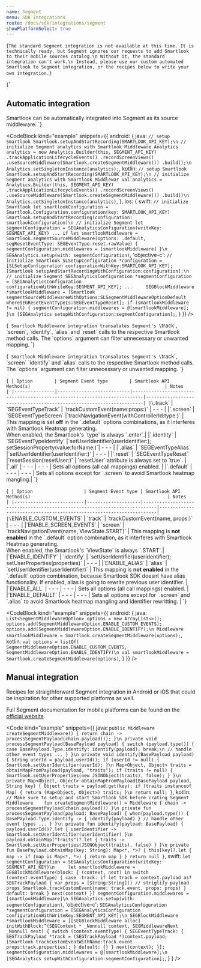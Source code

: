 ```yaml
---
name: Segment
menu: SDK Integrations
route: /docs/sdk/integrations/segment
showPlatformSelect: true
---
```



<Title>Segment integration</Title>

<TextBlock kind="important">{`
The standard Segment integration is not available at this time. It is technically ready, but Segment ignores our requests to add Smartlook to their mobile sources catalog.\n
Without it, the standard integration can't work.\n
Instead, please use our custom automated Smartlook to Segment integration, or the recipes below to write your own integration.
`}</TextBlock>

<TextBlock visibleOn="android,ios">{`
## Automatic integration
Smartlook can be automatically integrated into Segment as its source middleware:
`}</TextBlock>

<CodeBlock
  kind="example"
  snippets={{
    android: {
      java: `
// setup Smartlook
Smartlook.setupAndStartRecording(SMARTLOOK_API_KEY);\n
// initialize Segment analytics with Smartlook Middleware
Analytics analytics = new Analytics.Builder(this, SEGMENT_API_KEY)
        .trackApplicationLifecycleEvents()
        .recordScreenViews()
        .useSourceMiddleware(Smartlook.createSegmentMiddleware())
        .build();\n
Analytics.setSingletonInstance(analytics);
      `,
      kotlin: `
// setup Smartlook
Smartlook.setupAndStartRecording(SMARTLOOK_API_KEY);\n
// initialize Segment analytics with Smartlook Middlewar
val analytics = Analytics.Builder(this, SEGMENT_API_KEY)
        .trackApplicationLifecycleEvents()
        .recordScreenViews()
        .useSourceMiddleware(Smartlook.createSegmentMiddleware())
        .build()\n
Analytics.setSingletonInstance(analytics)
      `,
  },
  ios: {
      swift: `
// initialize Smartlook
let smartlookConfiguration = Smartlook.Configuration.configuration(key: SMARTLOOK_API_KEY)
Smartlook.setupAndStartRecording(configuration: smartlookConfiguration)\n
// initialize Segment
let segmentConfiguration = SEGAnalyticsConfiguration(writeKey: SEGMENT_API_KEY)
...
if let smartlookMiddleware = Smartlook.segmentSourceMiddleware(options: .default, segResetEventType: SEGEventType.reset.rawValue) {
  segmentConfiguration.middlewares = [smartlookMiddleware]
}\n 
SEGAnalytics.setup(with: segmentConfiguration)
`,
      'objective-c': `
// initialize Smartlook
SLSetupConfiguration *configuration = [SLSetupConfiguration configurationWithKey:SMARTLOOK_API_KEY];
[Smartlook setupAndStartRecordingWithConfiguration:configuration];\n
// initialize Segment
SEGAnalyticsConfiguration *segmentConfiguration = [SEGAnalyticsConfiguration configurationWithWriteKey:SEGMENT_API_KEY];
...    
SEGBlockMiddleware *smartlookMiddleware = [Smartlook segmentSourceMiddlewareWithOptions:SLSegmentMiddlewareOptionDefault whereSEGResetEventTypeIs:SEGEventTypeReset];
if (smartlookMiddleware != nil) {
  segmentConfiguration.middlewares = @[smartlookMiddleware];
}\n
[SEGAnalytics setupWithConfiguration:segmentConfiguration];
`,
  }
  }}
/>

<TextBlock visibleOn="ios">{`
Smartlook Middleware integration transalates Segment's \`track\`,  \`screen\`, \`identify\`, \`alias\` and \`reset\` calls to the respective Smartlook method calls. The \`options\` argument can filter unnecessary or unwanted mapping.
`}</TextBlock>

<TextBlock visibleOn="android">{`
Smartlook Middleware integration transalates Segment's \`track\`,  \`screen\` \`identify\` and \`alias\` calls to the respective Smartlook method calls. The \`options\` argument can filter unnecessary or unwanted mapping.
`}</TextBlock>

<TextBlock visibleOn="ios">{`
| Option        | Segment Event type        | Smartlook API Method(s)                                                  | Notes                                                               |
|---------------|---------------------------|--------------------------------------------------------------------------|---------------------------------------------------------------------|
|\`.track\`     | \`SEGEventTypeTrack\`     | \`trackCustomEvent(name:props:)\`                                        | - - -  |
|\`.screen\`    | \`SEGEventTypeScreen\`    |\`trackNavigationEvent(withControllerId:type:)\`                          | This mapping is set **off** in the \`.default\` options combinations, as it interferes with Smartlook Heatmap generating. <br /> When enabled, the Smartlook's \`type\` is always \`.enter\`.|
|\`.identity\`  | \`SEGEventTypeIdentify\`  |\`setUserIdentifier(userIdentifier:); setSessionProperty(value:forName:)\`| - - -  |
|\`.alias\`     | \`SEGEventTypeAlias\`     |\`setUserIdentifier(userIdentifier:)\`                                    | - - -  |
|\`.reset\`     | \`SEGEventTypeReset\`     |\`resetSession(resetUser:)\`                                              | \`resetUser\` attribute is always set to \`true\`.   |
|\`.all\`       | - - -                     | - - -                                                                    | Sets all options (all call mappings) enabled.            |
|\`.default\`   | - - -                     | - - -                                                                    | Sets all options except for \`.screen\` to avoid Smartlook heatmap mangling.|
`}</TextBlock>

<TextBlock visibleOn="android">{`
| Option                   | Segment Event type | Smartlook API Method(s)                                                   | Notes                                                               |
|--------------------------|--------------------|---------------------------------------------------------------------------|---------------------------------------------------------------------|
|\`ENABLE_CUSTOM_EVENTS\`  | \`track\`          | \`trackCustomEvent(name, props:)\`                                        | - - -  |
|\`ENABLE_SCREEN_EVENTS\`  | \`screen\`         | \`trackNavigationEvent(name, ViewState.START)\`                           | This mapping is **not enabled** in the \`.default\` option combination, as it interferes with Smartlook Heatmap generating. <br /> When enabled, the Smartlook's \`ViewState\` is always \`.START\`.|
|\`ENABLE_IDENTIFY\`       | \`identify\`       | \`setUserIdentifier(userIdentifier); setUserProperties(properties)\`      | - - -  |
|\`ENABLE_ALIAS\`          | \`alias\`          | \`setUserIdentifier(userIdentifier)\`                                     | This mapping is **not enabled** in the \`.default\` option combination, because Smartlook SDK doesnt have alias functionality. If enabled, alias is going to rewrite previous user identifier.  |
|\`ENABLE_ALL\`            | - - -              | - - -                                                                     | Sets all options (all call mappings) enabled.            |
|\`ENABLE_DEFAULT\`        | - - -              | - - -                                                                     | Sets all options except for \`.screen\` and \`.alias\` to avoid Smartlook heatmap mangling and identifier rewritting. |
`}</TextBlock>

<CodeBlock
  kind="example"
  snippets={{
    android: {
      java: `
List<SegmentMiddlewareOption> options = new ArrayList<>();
options.add(SegmentMiddlewareOption.ENABLE_CUSTOM_EVENTS);
options.add(SegmentMiddlewareOption.ENABLE_IDENTIFY);\n
Middleware smartlookMiddleware = Smartlook.createSegmentMiddleware(options);
      `,
      kotlin: `
val options = listOf(
  SegmentMiddlewareOption.ENABLE_CUSTOM_EVENTS,
  SegmentMiddlewareOption.ENABLE_IDENTIFY)\n
val smartlookMiddleware = Smartlook.createSegmentMiddleware(options)
      `,
  }
  }}
/>

## Manual integration

Recipes for straigthforward Segment integration in Android or iOS that could be inspiration for other supported platforms as well. 

Full Segment documentation for mobile platforms can be found on the [official website](https://segment.com/docs/connections/sources/catalog/).

<Code
  kind="example"
  snippets={{
      java: `
public Middleware createSegmentMiddleware() {
    return chain -> processSegmentPayload(chain.payload());
}\n
private void processSegmentPayload(BasePayload payload) {
    switch (payload.type()) {
        case BasePayload.Type.identify:
            identify(payload);
            break;\n
        // handle other event types ...
    }
}\n
private void identify(BasePayload payload) {
    String userId = payload.userId();
    if (userId != null) {
        Smartlook.setUserIdentifier(userId);
    }\n
    Map<Object, Object> traits = obtainMapFromPayload(payload, "traits");
    if (traits != null) {
        Smartlook.setUserProperties(new JSONObject(traits), false);
    }
}\n
private Map<Object, Object> obtainMapFromPayload(BasePayload payload, String key) {
    Object traits = payload.get(key);
    if (traits instanceof Map) {
        return (Map<Object, Object>) traits;
    }\n
    return null;
}
      `,
      kotlin: `
// Make sure to setup and start Smartlook SDK before crating Segment Middleware   
fun createSegmentMiddleware() = Middleware { chain -> processSegmentPayload(chain.payload()) }\n
private fun processSegmentPayload(payload: BasePayload) {
    when(payload.type()) {
        BasePayload.Type.identify -> {
            identify(payload)
        }
        // handle other event types ...
    }
}\n
private fun identify(payload: BasePayload) {
    payload.userId()?.let { userIdentifier ->
        Smartlook.setUserIdentifier(userIdentifier)
    }\n
    payload.obtainMap("traits")?.let { traits ->
        Smartlook.setUserProperties(JSONObject(traits), false)
    }
}\n
private fun BasePayload.obtainMap(key: String): Map<*, *>? {
    this[key]?.let { map ->
        if (map is Map<*, *>) {
            return map
        }
    }
    return null
}
      `,
      swift: `
let segmentConfiguration = SEGAnalyticsConfiguration(writeKey: SEGMENT_API_KEY)\n    
let smartlookMiddleware = SEGBlockMiddleware(block: { (context, next) in
  switch (context.eventType) {
  case .track:
    if let track = context.payload as? SEGTrackPayload {
      var props = [String:String]()
      // striglify payload props
      Smartlook.trackCustomEvent(name: track.event, props: props)
    }
  default:
    break
  }
  next(context)
})
segmentConfiguration.middlewares = [smartlookMiddleware]\n
SEGAnalytics.setup(with: segmentConfiguration)
          `,
      'objective-c': `
SEGAnalyticsConfiguration *segmentConfiguration = [SEGAnalyticsConfiguration configurationWithWriteKey:SEGMENT_API_KEY];\n
SEGBlockMiddleware *smartlookMiddleware = [[SEGBlockMiddleware alloc] initWithBlock:^(SEGContext * _Nonnull context, SEGMiddlewareNext  _Nonnull next) {
  switch (context.eventType) {
    SEGEventTypeTrack:
    {
      SEGTrackPayload *track = (SEGTrackPayload *)context.payload;
      [Smartlook trackCustomEventWithName:track.event props:track.properties];
    }
    default: {}
  }
  next(context);
}];
segmentConfiguration.middlewares = @[smartlookMiddleware];\n
[SEGAnalytics setupWithConfiguration:segmentConfiguration];
`,
    }
  }
/>
